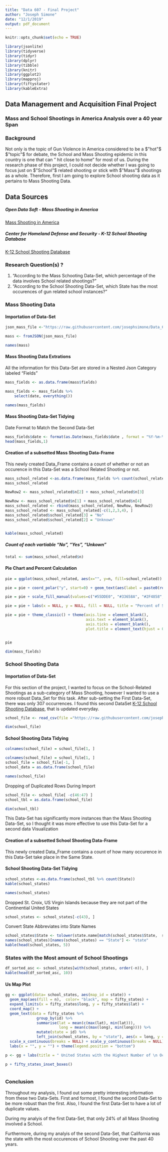 ---
title: "Data 607 - Final Project"
author: "Joseph Simone"
date: "12/1/2019"
output: pdf_document
---

```{r setup, include=FALSE}
knitr::opts_chunk$set(echo = TRUE)

```

```{r, message=FALSE, warning= FALSE}
library(jsonlite)
library(tidyverse)
library(tidyr)
library(dplyr)
library(tibble)
library(knitr)
library(ggplot2)
library(mapproj)
library(fiftystater)
library(kableExtra)
```

## Data Management and Acquisition Final Project  
### Mass and School Shootings in America Analysis over a 40 year Span

### Background
Not only is the topic of Gun Violence in America considered to be a $"hot"$ $"topic"$ for debate, the School and Mass Shooting epidemic in this country is one that can " hit close to home" for most of us. During the research phase of this project, I could not decide whether I was going to focus just on $"School"$ related shooting or stick with $"Mass"$ shootings as a whole. Therefore, first I am going to explore School shooting data as it pertains to Mass Shooting Data.


## Data Sources

##### Open Data Soft - Mass Shooting in America 
[Mass Shooting in America](https://public.opendatasoft.com/explore/dataset/mass-shootings-in-america/information/)

##### Center for Homeland Defense and Security - K-12 School Shooting Database 
[K-12 School Shooting Database](https://www.chds.us/ssdb/)


### Research Question(s) ?

1. "According to the Mass Schooting Data-Set, which percentage of the data involves School related shootings?"
2. "According to the School Shooting Data-Set, which State has the most occurences of gun related school instances?"

### Mass Shooting Data
#### Importation of Data-Set 

```{r, message=FALSE, warning= FALSE}
json_mass_file <-"https://raw.githubusercontent.com/josephsimone/Data_607_Final_Project/master/mass-shootings-in-america.json"
```

```{r, message=FALSE, warning= FALSE}
mass <- fromJSON(json_mass_file)
```

```{r }
names(mass)
```

#### Mass Shooting Data Extrations 
All the information for this Data-Set are stored in a Nested Json Category labeled "Fields"

```{r }
mass_fields <- as.data.frame(mass$fields)

mass_fields <- mass_fields %>%
    select(date, everything())
```

```{r}
names(mass_fields)
```

#### Mass Shooting Data-Set Tidying 
Date Format to Match the Second Data-Set
```{r }
mass_fields$date <- format(as.Date(mass_fields$date , format = "%Y-%m-%d"), "%m/%d/%Y")
head(mass_fields,1)
```

#### Creation of a subsetted Mass Shooting Data-Frame

This newly created Data_Frame contains a count of whether or not an occurence in this Data-Set was a School Related Shooting or not.
```{r }
mass_school_related <-as.data.frame(mass_fields %>% count(school_related))
mass_school_related
```


```{r }
NewRow2 <- mass_school_related$n[2] + mass_school_related$n[3]

NewRow <- mass_school_related$n[1] + mass_school_related$n[4]
mass_school_related <- rbind(mass_school_related, NewRow, NewRow2)
mass_school_related <- mass_school_related[-c(1,2,3,4), ]
mass_school_related$school_related[3] = "No"
mass_school_related$school_related[2] = "Unknown"


kable(mass_school_related)
```

##### Count of each vartiable "No", "Yes", "Unkown"
```{r }
total <- sum(mass_school_related$n)
```

#### Pie Chart and Percent Calculation
```{r }
pie = ggplot(mass_school_related, aes(x="", y=n, fill=school_related)) + geom_bar(stat="identity", width=1)

pie = pie + coord_polar("y", start=0) + geom_text(aes(label = paste0(round(n / total * 100), "%")), position = position_stack(vjust = 0.5))

pie = pie + scale_fill_manual(values=c("#55DDE0", "#33658A", "#2F4858", "#F6AE2D", "#F26419", "#999999")) 

pie = pie + labs(x = NULL, y = NULL, fill = NULL, title = "Percent of School Related Mass Shootings \nfrom 1966-2016 ")

pie = pie + theme_classic() + theme(axis.line = element_blank(),
                                    axis.text = element_blank(),
                                    axis.ticks = element_blank(),
                                    plot.title = element_text(hjust = 0.5, color = "#666666"))



```

```{r}
pie
```


```{r}
dim(mass_fields)
```

### School Shooting Data 
#### Importation of Data-Set

For this section of the project, I wanted to focus on the School-Related Shootings as a sub-category of Mass Shooting, however I wanted to use a more robust Data_Set for this task. After sub-setting the First Data-Set, there was only 307 occurrences. I found this second DataSet [K-12 School Shooting Database](https://www.chds.us/ssdb/), that is updated everyday.    
 
```{r, message=FALSE, warning= FALSE}
school_file <- read_csv(file ="https://raw.githubusercontent.com/josephsimone/Data_607_Final_Project/master/K-12%20SSDB%20(Public)%20-%20K-12%20SSDB%20(Public)%20Linked.csv")
```

```{r}
dim(school_file)
```


#### School Shooting Data Tidying
```{r}
colnames(school_file) = school_file[1, ]
```

```{r}
colnames(school_file) = school_file[1, ]
school_file = school_file[-1, ]
school_data = as.data.frame(school_file)
```

```{r}
names(school_file)
```

Dropping of Duplicated Rows During Import
```{r}
school_file <- school_file[ -c(46:47) ]
school_tbl = as.data.frame(school_file)
```

```{r}
dim(school_tbl)
```
This Data-Set has significantly more instances than the Mass Shooting Data-Set, so I thought it was more effective to use this Data-Set for a second data Visualization

#### Creation of a subsetted School Shooting Data-Frame
This newly created Data_Frame contains a count of how many occurence in this Data-Set take place in the Same State.

#### School Shooting Data-Set Tidying
```{r}
school_states <-as.data.frame(school_tbl %>% count(State))
kable(school_states)
```

```{r}
names(school_states)
```

Dropped St. Croix, US Virgin Islands because they are not part of the Continential United States
```{r}
school_states <- school_states[-c(43), ]
```

Convert State Abbreviates into State Names
```{r}
school_states$State <- tolower(state.name[match(school_states$State,  state.abb)])
names(school_states)[names(school_states) == "State"] <- "state"
kable(head(school_states, 5))
```

### States with the Most amount of School Shootings
```{r}
df_sorted_asc <- school_states[with(school_states, order(-n)), ]
kable(head(df_sorted_asc, 10))
```

#### Us Map Plot

```{r warning=FALSE}
gg <- ggplot(data= school_states, aes(map_id = state)) + 
  geom_map(aes(fill = n),  color= "black", map = fifty_states) + 
  expand_limits(x = fifty_states$long, y = fifty_states$lat) +
  coord_map() +
  geom_text(data = fifty_states %>%
              group_by(id) %>%
              summarise(lat = mean(c(max(lat), min(lat))),
                        long = mean(c(max(long), min(long)))) %>%
              mutate(state = id) %>%
              left_join(school_states, by = "state"), aes(x = long, y = lat, label = n ))+
  scale_x_continuous(breaks = NULL) + scale_y_continuous(breaks = NULL) +
  labs(x = "", y = "") + theme(legend.position = "bottom")

p <- gg + labs(title = " United States with the Highest Number of \n Occurences of School Shooting Since 1970")

p + fifty_states_inset_boxes()
 
```


### Conclusion

Throughout my analysis, I found out some pretty interesting information from these two Data-Sets. First and formost, I found the second Data-Set to be more robust than the first. Also, I found the first Data-Set to have a lot of duplicate values.

During my analyis of the first Data-Set, that only 24% of all Mass Shooting involved a School.

Furthermore, during my analyis of the second Data-Set, that California was the state with the most occurences of School Shooting over the past 40 years.
